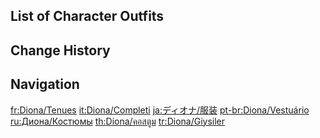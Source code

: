 {{CharacterTabs}}

==List of Character Outfits==
{{Outfits by Category Table|Diona Outfits|nocharacter=1}}

==Change History==
{{Change History|1.1}}

==Navigation==
{{Character Navbox|link type=outfits}}

[[fr:Diona/Tenues]]
[[it:Diona/Completi]]
[[ja:ディオナ/服装]]
[[pt-br:Diona/Vestuário]]
[[ru:Диона/Костюмы]]
[[th:Diona/คอสตูม]]
[[tr:Diona/Giysiler]]